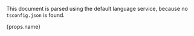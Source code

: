 This document is parsed using the default language service, because no `tsconfig.json` is found.

{props.name}
